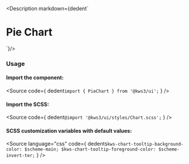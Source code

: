 
<Version />

<Description markdown={dedent`
# Pie Chart
`}/>

<Meta of={Stories} />
<Canvas of={Stories.Main} />
<Controls />

### Usage
#### Import the component:
<Source
  code={
    dedent`import { PieChart } from '@kws3/ui';`
  }
/>

#### Import the SCSS:
<Source
  code={
    dedent`@import '@kws3/ui/styles/Chart.scss';`
  }
/>

#### SCSS customization variables with default values:
<Source
  language="css"
  code={
    dedent`
      $kws-chart-tooltip-background-color: $scheme-main;
      $kws-chart-tooltip-foreground-color: $scheme-invert-ter;
    `
  }
/>
